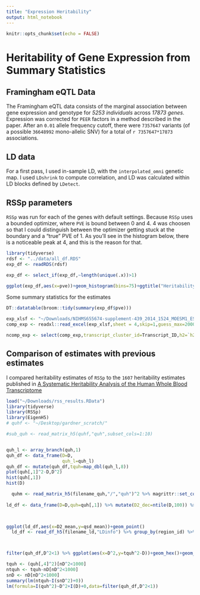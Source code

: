 ```yaml
---
title: "Expression Heritability"
output: html_notebook
---
```



```r
knitr::opts_chunk$set(echo = FALSE)

```

# Heritability of Gene Expression from Summary Statistics

## Framingham eQTL Data

The Framingham eQTL data consists of the marginal association between gene expression and genotype for *5253 individuals* across *17873 genes*.  Expression was corrected for `PEER` factors in a method described in the paper.  After an `0.01` allele frequency cutoff, there were `7357647` variants (of a possible `36648992` mono-allelic SNV) for a total of `r 7357647*17873` associations.

## LD data

For a first pass, I used in-sample LD, with the `interpolated_omni` genetic map. I used `LDshrink` to compute correlation, and LD was calculated within LD blocks defined by `LDetect`.


## RSSp parameters

`RSSp` was run for each of the genes with default settings.  Because `RSSp` uses a bounded optimizer, where `PVE` is bound between 0 and 4. 4 was choosen so that I could distinguish between the optimizer getting stuck at the boundary and a "true" PVE of 1. As you'll see in the histogram below, there is a noticeable peak at 4, and this is the reason for that.
```r
library(tidyverse)
rdsf <- "../data/all_df.RDS"
exp_df <- readRDS(rdsf)

exp_df <- select_if(exp_df,~length(unique(.x))>1)

```


```r
ggplot(exp_df,aes(x=pve))+geom_histogram(bins=75)+ggtitle("Heritability of Gene Expression in Framingham Data","17873 genes in total")
```
Some summary statistics for the estimates
```r
DT::datatable(broom::tidy(summary(exp_df$pve)))
```


```r
exp_xlsf <- "~/Downloads/NIHMS655674-supplement-439_2014_1524_MOESM1_ESM.xlsx"
comp_exp <- readxl::read_excel(exp_xlsf,sheet = 4,skip=1,guess_max=20000)

ncomp_exp <- select(comp_exp,transcript_cluster_id=Transcript_ID,h2=`h2 (geneExp)`) %>% inner_join(exp_df) %>% rename(RSSp_pve=pve,Fram_pve=h2)
```
## Comparison of estimates with previous estimates

I compared heritability estimates of `RSSp` to the `1607` heritability estimates published in  [A Systematic Heritability Analysis of the Human Whole Blood Transcriptome](https://www.ncbi.nlm.nih.gov/pmc/articles/PMC4339826/)


```r
load("~/Downloads/rss_results.RData")
library(tidyverse)
library(RSSp)
library(EigenH5)
# quhf <- "~/Desktop/gardner_scratch/"

#sub_quh <- read_matrix_h5(quhf,"quh",subset_cols=1:10)


quh_l <- array_branch(quh,1)
quh_df <- data_frame(D=D,
                     quh_l=quh_l)
quh_df <- mutate(quh_df,tquh=map_dbl(quh_l,8))
plot(quh[,1]^2-D,D^2)
hist(quh[,1])
hist(D)

  quhm <- read_matrix_h5(filename_quh,"/","quh")^2 %>% magrittr::set_colnames(tfdf$fgeneid) %>%  apply(2,function(x,d_dec,d){by(x-d,d_dec,mean)},d=ld_df$D,d_dec=ld_df$D_dec)
  
ld_df <- data_frame(D=D,quh=quh[,1]) %>% mutate(D2_dec=ntile(D,100)) %>% group_by(D2_dec) %>% summarise(D2_mean=mean(D^2),q_mean=mean(quh),qs_mean=mean(quh^2),qsd_mean=mean(quh^2-D))  
  


ggplot(ld_df,aes(x=D2_mean,y=qsd_mean))+geom_point()
  ld_df <- read_df_h5(filename_ld,"LDinfo") %>% group_by(region_id) %>% do(mutate(.,D=read_vector_h5(filename_ld,paste0("EVD/",as.character(.$region_id[1])),"D"))) %>% ungroup() %>% mutate(D_dec=ntile(D,20)) 



filter(quh_df,D^2<1) %>% ggplot(aes(x=D^2,y=tquh^2-D))+geom_hex()+geom_smooth(method="lm")+geom_smooth(method="lm",formula=y~x+0)

tquh <- (quh[,4]^2)[nD^2<1000]
ntquh <- tquh-nD[nD^2<1000]
snD <- nD[nD^2<1000]
summary(lm(ntquh~I(snD^2)+0))
lm(formula=I(quh^2)~D^2+I(D)+0,data=filter(quh_df,D^2<1))

```



<!-- # ```{r} -->
<!-- # explf <- str_split(exp_df$gene_assignment,pattern="///") %>% map(str_trim) %>% map(str_split,pattern = "//") -->
<!-- #  -->
<!-- #  -->
<!-- #  -->
<!-- # expi_df <- go_df <- map(explf,function(x){ -->
<!-- #   map(x,str_trim) %>% map_df(~data_frame(genbank_id=.x[1],symbol=.x[2],gene_name=.x[3],loc=.x[4],entrez_id=.x[5])) -->
<!-- # }) -->
<!-- # ``` -->
<!-- #  -->
<!-- #  -->
<!-- # ```{r} -->
<!-- # #exp_df <- mutate(exp_df,new_exp=str_trim(str_split_fixed(gene_assignment,pattern = "//",n=3)[,2])) -->
<!-- # go_df <- str_split(exp_df$GO_molecular_function,pattern="///") %>% map(str_trim) %>% map(str_split,pattern="//") %>% map(function(x){ -->
<!-- #   map(x,str_trim) %>% map_df(~data_frame(id=.x[1],term=.x[2],name=.x[3],evidence=.x[4])) -->
<!-- # }) -->
<!-- # ``` -->

